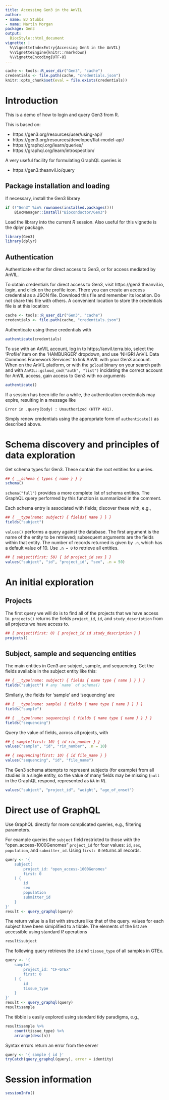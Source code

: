```yaml
---
title: Accessing Gen3 in the AnVIL
author:
- name: BJ Stubbs
- name: Martin Morgan
package: Gen3
output:
  BiocStyle::html_document
vignette: |
  %\VignetteIndexEntry{Accessing Gen3 in the AnVIL}
  %\VignetteEngine{knitr::rmarkdown}
  %\VignetteEncoding{UTF-8}
---
```


```r
cache <- tools::R_user_dir("Gen3", "cache")
credentials <- file.path(cache, "credentials.json")
knitr::opts_chunk$set(eval = file.exists(credentials))
```

# Introduction

This is a demo of how to login and query Gen3 from R.

This is based on:

* https://gen3.org/resources/user/using-api/
* https://gen3.org/resources/developer/flat-model-api/
* https://graphql.org/learn/queries/
* https://graphql.org/learn/introspection/

A very useful facility for formulating GraphQL queries is

* https://gen3.theanvil.io/query

## Package installation and loading

If necessary, install the Gen3 library

```r
if (!"Gen3" %in% rownames(installed.packages()))
    BiocManager::install("Bioconductor/Gen3")
```

Load the library into the current _R_ session. Also useful for this
vignette is the dplyr package.

```r
library(Gen3)
library(dplyr)
```

## Authentication

Authenticate either for direct access to Gen3, or for access mediated
by AnVIL.

To obtain credentials for direct access to Gen3, visit
https://gen3.theanvil.io, login, and click on the profile icon.
There you can create an access credential as a JSON file. Download
this file and remember its location. Do not share this file with
others. A convenient location to store the credentials file is at
this location:

```r
cache <- tools::R_user_dir("Gen3", "cache")
credentials <- file.path(cache, "credentials.json")
```

Authenticate using these credentials with

```r
authenticate(credentials)
```

To use with an AnVIL account, log in to
https://anvil.terra.bio, select the 'Profile' item on the
'HAMBURGER' dropdown, and use 'NHGRI AnVIL Data Commons
Framework Services' to link AnVIL with your Gen3 account. When
on the AnVIL platform, or with the `gcloud` binary on your
search path and with `AnVIL::gcloud_cmd("auth", "list")`
incidating the correct account for AnVIL access, gain access to
Gen3 with no arguments

```r
authenticate()
```

If a session has been idle for a while, the authentication credentials
may expire, resulting in a message like

```
Error in .query(body) : Unauthorized (HTTP 401).
```

Simply renew credentials using the appropriate form of
`authenticate()` as described above.

# Schema discovery and principles of data exploration

Get schema types for Gen3. These contain the root entities for queries.

```r
## { __schema { types { name } } }
schema()
```

`schema("full")` provides a more complete list of schema entities. The
GraphQL query performed by this function is summariized in the
comment.

Each schema entry is associated with fields; discover these with, e.g.,

```r
## { __type(name: subject) { fields{ name } } }
fields("subject")
```

`values()` performs a query against the database. The first argument
is the name of the entity to be retrieved; subsequent arguments are
the fields within that entity. The number of records returned is given
by `.n`, which has a default value of 10. Use `.n = 0` to retrieve all
entities.

```r
## { subject(first: 50) { id project_id sex } }
values("subject", "id", "project_id", "sex", .n = 50)
```

# An initial exploration

## Projects

The first query we will do is to find all of the projects that we have
access to. `projects()` returns the fields `project_id`, `id`, and
`study_description` from all projects we have access to.

```r
## { project(first: 0) { project_id id study_description } }
projects()
```

## Subject, sample and sequencing entities

The main entities in Gen3 are subject, sample, and sequencing. Get
the fields available in the subject entity like this:

```r
## { __type(name: subject) { fields { name type { name } } } }
fields("subject") # any `name` of schema()
```

Similarly, the fields for 'sample' and 'sequencing' are

```r
## { __type(name: sample) { fields { name type { name } } } }
fields("sample")

## { __type(name: sequencing) { fields { name type { name } } } }
fields("sequencing")
```

Query the value of fields, across all projects, with

```r
## { sample(first: 10) { id rin_number } }
values("sample", "id", "rin_number", .n = 10)

## { sequencing(first: 10) { id file_name } }
values("sequencing", "id", "file_name")
```

The Gen3 schema attempts to represent subjects (for example) from all
studies in a single entity, so the value of many fields may be missing
(`null` in the GraphQL respond, represented as `NA` in _R_).

```r
values("subject", "project_id", "weight", "age_of_onset")
```

# Direct use of GraphQL

Use GraphQL directly for more complicated queries, e.g., filtering parameters.

For example queries the `subject` field restricted to those with the
"open_access-1000Genomes" `project_id` for four values: `id`, `sex`,
`population`, and `submitter_id`. Using `first: 0` returns all
records.

```r
query <- '{
    subject(
        project_id: "open_access-1000Genomes"
        first: 0
    ) {
        id
        sex
        population
        submitter_id
    }
}'
result <- query_graphql(query)
```

The return value is a list with structure like that of the
query. values for each subject have been simiplified to a tibble. The
elements of the list are accessible using standard _R_ operations

```r
result$subject
```

The following query retrieves the `id` and `tissue_type` of all samples in GTEx.

```r
query <- '{
    sample(
        project_id: "CF-GTEx"
        first: 0
    ) {
        id
        tissue_type
    }
}'
result <- query_graphql(query)
result$sample
```

The tibble is easily explored using standard tidy paradigms, e.g.,

```r
result$sample %>%
    count(tissue_type) %>%
    arrange(desc(n))
```

Syntax errors return an error from the server

```r
query <- '{ sample { id }'
tryCatch(query_graphql(query), error = identity)
```

# Session information

```r
sessionInfo()
```
